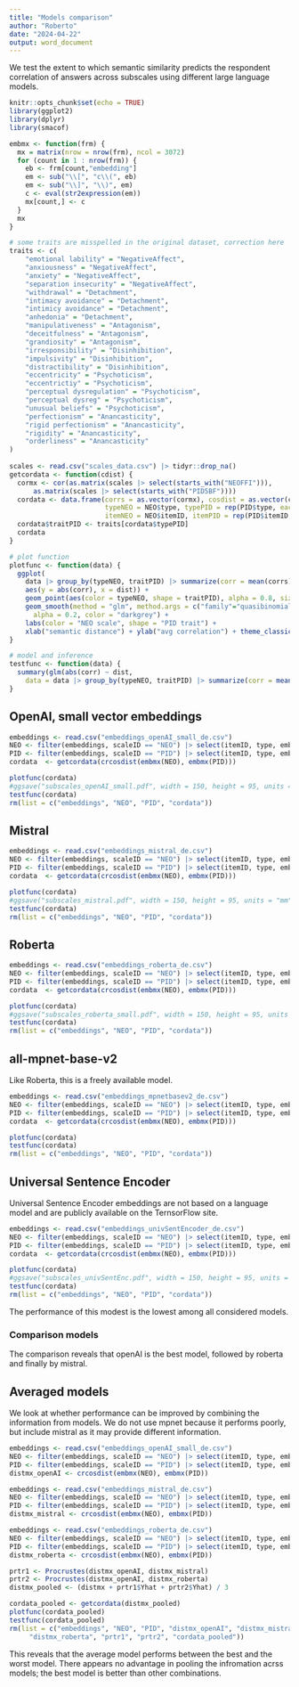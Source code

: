 ```yaml
---
title: "Models comparison"
author: "Roberto"
date: "2024-04-22"
output: word_document
---
```


We test the extent to which semantic similarity predicts the respondent correlation of answers across subscales using different large language models.

```r
knitr::opts_chunk$set(echo = TRUE)
library(ggplot2)
library(dplyr)
library(smacof)

embmx <- function(frm) {
  mx = matrix(nrow = nrow(frm), ncol = 3072)
  for (count in 1 : nrow(frm)) {
    eb <- frm[count,"embedding"]
    em <- sub("\\[", "c\\(", eb)
    em <- sub("\\]", "\\)", em)
    c <- eval(str2expression(em))
    mx[count,] <- c
  }
  mx
}

# some traits are misspelled in the original dataset, correction here
traits <- c(
    "emotional lability" = "NegativeAffect",
    "anxiousness" = "NegativeAffect",
    "anxiety" = "NegativeAffect",
    "separation insecurity" = "NegativeAffect",
    "withdrawal" = "Detachment",
    "intimacy avoidance" = "Detachment",
    "intimicy avoidance" = "Detachment",
    "anhedonia" = "Detachment",
    "manipulativeness" = "Antagonism",
    "deceitfulness" = "Antagonism",
    "grandiosity" = "Antagonism",
    "irresponsibility" = "Disinhibition",
    "impulsivity" = "Disinhibition",
    "distractibility" = "Disinhibition",
    "eccentricity" = "Psychoticism",
    "eccentrictiy" = "Psychoticism",
    "perceptual dysregulation" = "Psychoticism",
    "perceptual dysreg" = "Psychoticism",
    "unusual beliefs" = "Psychoticism",
    "perfectionism" = "Anancasticity",
    "rigid perfectionism" = "Anancasticity",
    "rigidity" = "Anancasticity",
    "orderliness" = "Anancasticity"
)
 
scales <- read.csv("scales_data.csv") |> tidyr::drop_na()
getcordata <- function(cdist) {
  cormx <- cor(as.matrix(scales |> select(starts_with("NEOFFI"))), 
      as.matrix(scales |> select(starts_with("PID5BF"))))
  cordata <- data.frame(corrs = as.vector(cormx), cosdist = as.vector(cdist),
                        typeNEO = NEO$type, typePID = rep(PID$type, each = nrow(NEO)),
                        itemNEO = NEO$itemID, itemPID = rep(PID$itemID, each = nrow(NEO)))
  cordata$traitPID <- traits[cordata$typePID]
  cordata
}

# plot function
plotfunc <- function(data) {
  ggplot(
    data |> group_by(typeNEO, traitPID) |> summarize(corr = mean(corrs), dist = mean(cosdist)),
    aes(y = abs(corr), x = dist)) + 
    geom_point(aes(color = typeNEO, shape = traitPID), alpha = 0.8, size = 4) +
    geom_smooth(method = "glm", method.args = c("family"="quasibinomial"), 
      alpha = 0.2, color = "darkgrey") + 
    labs(color = "NEO scale", shape = "PID trait") + 
    xlab("semantic distance") + ylab("avg correlation") + theme_classic()
}

# model and inference
testfunc <- function(data) {
  summary(glm(abs(corr) ~ dist, 
    data = data |> group_by(typeNEO, traitPID) |> summarize(corr = mean(corrs), dist = mean(cosdist)),             family = quasibinomial))
}

```

## OpenAI, small vector embeddings

```r
embeddings <- read.csv("embeddings_openAI_small_de.csv")
NEO <- filter(embeddings, scaleID == "NEO") |> select(itemID, type, embedding)
PID <- filter(embeddings, scaleID == "PID") |> select(itemID, type, embedding)
cordata  <- getcordata(crcosdist(embmx(NEO), embmx(PID)))

plotfunc(cordata)
#ggsave("subscales_openAI_small.pdf", width = 150, height = 95, units = "mm")
testfunc(cordata)
rm(list = c("embeddings", "NEO", "PID", "cordata"))
```

## Mistral

```r
embeddings <- read.csv("embeddings_mistral_de.csv")
NEO <- filter(embeddings, scaleID == "NEO") |> select(itemID, type, embedding)
PID <- filter(embeddings, scaleID == "PID") |> select(itemID, type, embedding)
cordata  <- getcordata(crcosdist(embmx(NEO), embmx(PID)))

plotfunc(cordata)
#ggsave("subscales_mistral.pdf", width = 150, height = 95, units = "mm")
testfunc(cordata)
rm(list = c("embeddings", "NEO", "PID", "cordata"))
```

## Roberta

```r
embeddings <- read.csv("embeddings_roberta_de.csv")
NEO <- filter(embeddings, scaleID == "NEO") |> select(itemID, type, embedding)
PID <- filter(embeddings, scaleID == "PID") |> select(itemID, type, embedding)
cordata  <- getcordata(crcosdist(embmx(NEO), embmx(PID)))

plotfunc(cordata)
#ggsave("subscales_roberta_small.pdf", width = 150, height = 95, units = "mm")
testfunc(cordata)
rm(list = c("embeddings", "NEO", "PID", "cordata"))
```

## all-mpnet-base-v2

Like Roberta, this is a freely available model.

```r
embeddings <- read.csv("embeddings_mpnetbasev2_de.csv")
NEO <- filter(embeddings, scaleID == "NEO") |> select(itemID, type, embedding)
PID <- filter(embeddings, scaleID == "PID") |> select(itemID, type, embedding)
cordata  <- getcordata(crcosdist(embmx(NEO), embmx(PID)))

plotfunc(cordata)
testfunc(cordata)
rm(list = c("embeddings", "NEO", "PID", "cordata"))
```

## Universal Sentence Encoder

Universal Sentence Encoder embeddings are not based on a language model and are publicly available on the TernsorFlow site.

```r
embeddings <- read.csv("embeddings_univSentEncoder_de.csv")
NEO <- filter(embeddings, scaleID == "NEO") |> select(itemID, type, embedding)
PID <- filter(embeddings, scaleID == "PID") |> select(itemID, type, embedding)
cordata  <- getcordata(crcosdist(embmx(NEO), embmx(PID)))

plotfunc(cordata)
#ggsave("subscales_univSentEnc.pdf", width = 150, height = 95, units = "mm")
testfunc(cordata)
rm(list = c("embeddings", "NEO", "PID", "cordata"))
```

The performance of this modest is the lowest among all considered models.

### Comparison models

The comparison reveals that openAI is the best model, followed by roberta and finally by mistral.

## Averaged models

We look at whether performance can be improved by combining the information from models. We do not use mpnet because it performs poorly, but include mistral as it may provide different information.

```r
embeddings <- read.csv("embeddings_openAI_small_de.csv")
NEO <- filter(embeddings, scaleID == "NEO") |> select(itemID, type, embedding)
PID <- filter(embeddings, scaleID == "PID") |> select(itemID, type, embedding)
distmx_openAI <- crcosdist(embmx(NEO), embmx(PID))

embeddings <- read.csv("embeddings_mistral_de.csv")
NEO <- filter(embeddings, scaleID == "NEO") |> select(itemID, type, embedding)
PID <- filter(embeddings, scaleID == "PID") |> select(itemID, type, embedding)
distmx_mistral <- crcosdist(embmx(NEO), embmx(PID))

embeddings <- read.csv("embeddings_roberta_de.csv")
NEO <- filter(embeddings, scaleID == "NEO") |> select(itemID, type, embedding)
PID <- filter(embeddings, scaleID == "PID") |> select(itemID, type, embedding)
distmx_roberta <- crcosdist(embmx(NEO), embmx(PID))

prtr1 <- Procrustes(distmx_openAI, distmx_mistral)
prtr2 <- Procrustes(distmx_openAI, distmx_roberta)
distmx_pooled <- (distmx + prtr1$Yhat + prtr2$Yhat) / 3

cordata_pooled <- getcordata(distmx_pooled)
plotfunc(cordata_pooled)
testfunc(cordata_pooled)
rm(list = c("embeddings", "NEO", "PID", "distmx_openAI", "distmx_mistral", 
     "distmx_roberta", "prtr1", "prtr2", "cordata_pooled"))
```

This reveals that the average model performs between the best and the worst model. There appears no advantage in pooling the infromation acrss models; the best model is better than other combinations.